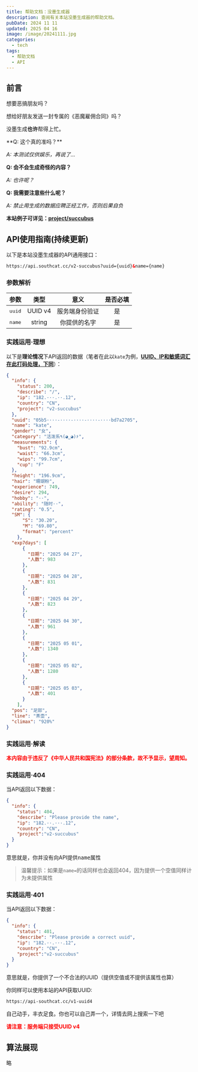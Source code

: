 ---
title: 帮助文档：没墨生成器
description: 查阅有关本站没墨生成器的帮助文档。
pubDate: 2024 11 11
updated: 2025 04 16
image: /image/20241111.jpg
categories:
  - tech
tags:
  - 帮助文档
  - API
---

## 前言

想要恶搞朋友吗？

想给好朋友发送一封专属的《恶魔雇佣合同》吗？

没墨生成**也许**帮得上忙。

<BaseCard>
**Q: 这个真的准吗？**

*A: 本测试仅供娱乐，再说了...*

**Q: 会不会生成奇怪的内容？**

*A: 也许呢？*

**Q: 我需要注意些什么呢？**

*A: 禁止用生成的数据应聘正经工作，否则后果自负*

<strong>本站例子可详见：<a target="_blank" href="/project/succubus">project/succubus</a></strong>
</BaseCard>

## API使用指南(持续更新)

以下是本站没墨生成器的API通用接口：

```html
https://api.southcat.cc/v2-succubus?uuid={uuid}&name={name}
```
### 参数解析

|参数|类型|意义|是否必填|
|:--:|:--:|:--:|:--:|
|<Kbd>uuid</Kbd>|UUID v4|服务端身份验证|是|
|<Kbd>name</Kbd>|string|你提供的名字|是|

### 实践运用·理想

以下是**理论情况**下API返回的数据（笔者在此以`kate`为例，<u>**UUID、IP和敏感词汇在此打码处理，下同**</u>）：
```json
{
  "info": {
    "status": 200,
    "describe": "/",
    "ip": "182.···.··.12",
    "country": "CN",
    "project": "v2-succubus"
  },
  "uuid": "05b5····-····-····-····-····bd7a2705",
  "name": "kate",
  "gender": "女",
  "category": "活泼系٩(◕‿◕)۶",
  "measurements": {
    "bust": "92.9cm",
    "waist": "66.3cm",
    "wips": "99.7cm",
    "cup": "F"
  },
  "height": "196.9cm",
  "hair": "珊瑚粉",
  "experience": 749,
  "desire": 294,
  "hobby": "··",
  "ability": "随时··",
  "rating": "0.5",
  "SM": {
      "S": "30.20",
      "M": "69.80",
      "format": "percent"
    },
  "exp7days": [
      {
        "日期": "2025 04 27",
        "人数": 983
      },
      {
        "日期": "2025 04 28",
        "人数": 831
      },
      {
        "日期": "2025 04 29",
        "人数": 823
      },
      {
        "日期": "2025 04 30",
        "人数": 961
      },
      {
        "日期": "2025 05 01",
        "人数": 1340
      },
      {
        "日期": "2025 05 02",
        "人数": 1280
      },
      {
        "日期": "2025 05 03",
        "人数": 401
      }
    ],
  "pos": "足部",
  "line": "茶壶",
  "climax": "920%"
}
```

### 实践运用·解读

**<font color="red">本内容由于违反了《中华人民共和国宪法》的部分条款，故不予显示，望周知。</font>**

### 实践运用·404

当API返回以下数据：
```json
{
  "info": {
    "status": 404,
    "describe": "Please provide the name",
    "ip": "182.··.···.12",
    "country": "CN",
	"project":"v2-succubus"
  }
}
```
意思就是，你并没有向API提供<Kbd>name</Kbd>属性

> 温馨提示：如果是`name=`的话同样也会返回404，因为提供一个空值同样计为未提供属性

### 实践运用·401

当API返回以下数据：
```json
{
  "info": {
    "status": 401,
    "describe": "Please provide a correct uuid",
    "ip": "182.··.···.12",
    "country": "CN",
	"project":"v2-succubus"
  }
}
```
意思就是，你提供了一个不合法的UUID（提供空值或不提供该属性也算）

你同样可以使用本站的API获取UUID:

```html
https://api-southcat.cc/v1-uuid4
```

自己动手，丰衣足食。你也可以自己弄一个，详情去网上搜索一下吧

<strong><font color="red">请注意：服务端只接受UUID v4</font></strong>

## 算法展现

略

